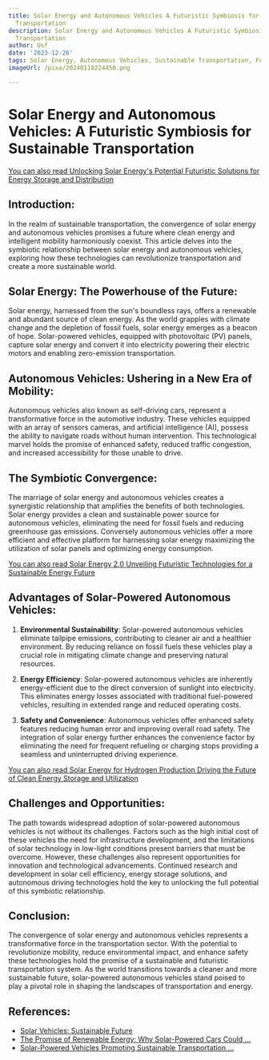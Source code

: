 ```yaml
---
title: Solar Energy and Autonomous Vehicles A Futuristic Symbiosis for Sustainable
  Transportation
description: Solar Energy and Autonomous Vehicles A Futuristic Symbiosis for Sustainable
  Transportation
author: Usf
date: '2023-12-26'
tags: Solar Energy, Autonomous Vehicles, Sustainable Transportation, Futuristic Symbiosis
imageUrl: /pixa/20240118224450.png

---
```

# Solar Energy and Autonomous Vehicles: A Futuristic Symbiosis for Sustainable Transportation

[You can also read Unlocking Solar Energy's Potential  Futuristic Solutions for Energy Storage and Distribution](Unlocking%20Solar%20Energy%27s%20Potential%20Futuristic%20Solutions%20for%20Energy%20Storage%20and%20Distribution)


##  Introduction:

In the realm of  sustainable transportation, the convergence  of solar energy and  autonomous vehicles promises  a future where clean energy and intelligent  mobility harmoniously coexist. This article delves into the symbiotic  relationship  between solar energy and  autonomous vehicles, exploring how  these technologies  can revolutionize transportation and create a more  sustainable world.

## Solar Energy: The Powerhouse of the  Future:

Solar energy, harnessed from the sun's boundless rays, offers a renewable and abundant source of clean energy. As the world grapples with climate change  and the depletion of fossil fuels, solar energy emerges as a beacon of hope. Solar-powered vehicles, equipped with photovoltaic (PV) panels, capture  solar energy and convert it into electricity powering their electric motors and enabling zero-emission transportation.

##  Autonomous Vehicles:  Ushering  in a New Era of Mobility:

Autonomous vehicles  also known as self-driving cars, represent a transformative force in the automotive industry. These vehicles equipped with  an array of sensors cameras, and artificial intelligence (AI), possess the  ability to navigate roads without  human intervention. This technological marvel holds the promise of enhanced safety, reduced traffic congestion, and  increased accessibility for those unable to drive.

## The Symbiotic Convergence:

The marriage of solar  energy and autonomous vehicles creates a synergistic relationship that amplifies the benefits of both technologies. Solar energy provides a clean and sustainable power source for autonomous vehicles, eliminating the need  for fossil  fuels and reducing greenhouse gas emissions. Conversely autonomous vehicles offer a more efficient and effective platform for harnessing solar energy maximizing  the utilization of solar panels and optimizing energy consumption.

[You  can also read Solar Energy 2.0 Unveiling Futuristic Technologies for a Sustainable Energy Future](Solar%20Energy%202.0%20Unveiling%20Futuristic%20Technologies%20for%20a%20Sustainable%20Energy%20Future)


##  Advantages of Solar-Powered Autonomous  Vehicles:

1. **Environmental  Sustainability**:  Solar-powered  autonomous vehicles eliminate tailpipe emissions, contributing to cleaner air and a healthier environment. By reducing reliance on fossil fuels these vehicles play a crucial role  in mitigating climate change and preserving natural resources.

2. **Energy Efficiency**: Solar-powered autonomous vehicles are inherently energy-efficient due to the direct conversion of sunlight into electricity. This eliminates energy losses associated with traditional fuel-powered vehicles, resulting in extended range  and reduced operating  costs.

3. **Safety and Convenience**: Autonomous vehicles offer  enhanced safety features reducing human error and improving overall road  safety. The integration of solar energy further enhances the convenience factor by eliminating  the need  for frequent refueling or charging stops providing a seamless and  uninterrupted driving experience.

[You can also read Solar Energy  for  Hydrogen Production Driving the Future of Clean  Energy Storage and Utilization](Solar%20Energy%20for%20Hydrogen%20Production%20Driving%20the%20Future%20of%20Clean%20Energy%20Storage%20and%20Utilization)


## Challenges  and Opportunities:

The path towards widespread adoption of solar-powered autonomous  vehicles  is not without its challenges. Factors such as the high initial cost of these vehicles the need for infrastructure development, and  the limitations of solar technology in low-light conditions present barriers that must be  overcome. However, these challenges also represent opportunities for innovation and technological  advancements. Continued  research and development in solar cell  efficiency, energy storage solutions, and autonomous driving technologies hold the key to unlocking the full potential of this symbiotic relationship.

##  Conclusion:

The convergence of solar energy and autonomous vehicles represents a transformative force in the transportation sector. With the potential to revolutionize  mobility, reduce environmental impact, and enhance safety these technologies hold the promise of  a sustainable and futuristic transportation system. As  the world transitions towards a cleaner and more sustainable future, solar-powered autonomous vehicles stand poised to play a pivotal role in shaping the landscapes of transportation and energy.

## References:
- [Solar Vehicles: Sustainable Future](https://sustainablereview.com/solar-vehicles-sustainable-future/)
- [The Promise of Renewable Energy: Why Solar-Powered Cars Could ...](https://energy5.com/the-promise-of-renewable-energy-why-solar-powered-cars-could-be-the-key-to-sustainable-transportation)
- [Solar-Powered Vehicles Promoting Sustainable Transportation ...](https://energy5.com/solar-powered-vehicles-promoting-sustainable-transportation-solutions)
